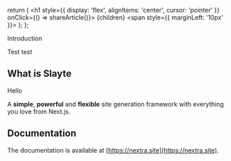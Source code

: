 
  return (
    <h1 style={{ display: 'flex', alignItems: 'center', cursor: 'pointer' }} onClick={() => shareArticle()}>
      {children} <span style={{ marginLeft: '10px' }}><FaLink size="0.6em" /></span>
    </h1>
  );
};

<ToastContainer />

<ClickableTitle>Introduction</ClickableTitle>

 
Test test

## What is Slayte

Hello

A **simple**, **powerful** and **flexible** site generation framework with everything you love from Next.js.

## Documentation

The documentation is available at [https://nextra.site](https://nextra.site).

